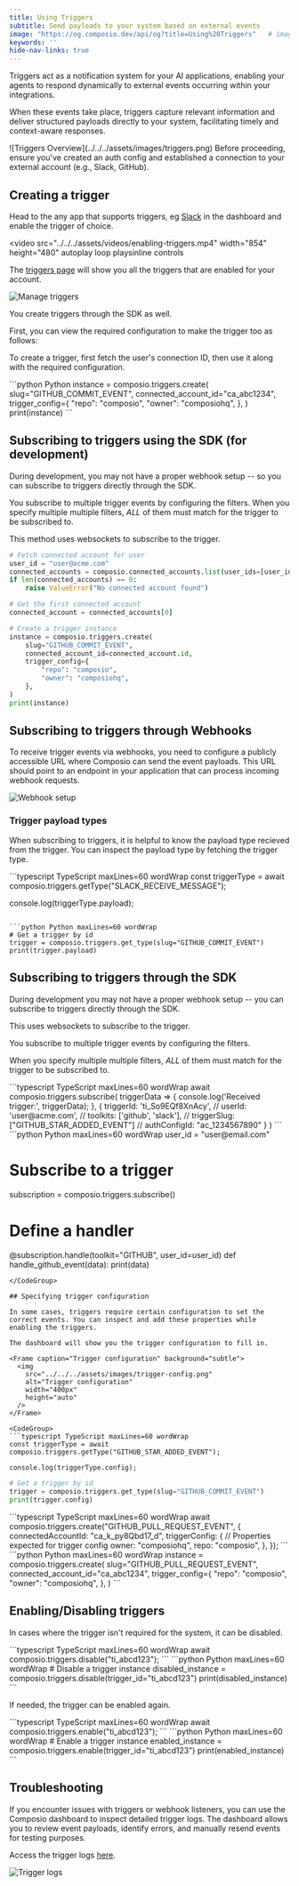 ```yaml
---
title: Using Triggers
subtitle: Send payloads to your system based on external events
image: "https://og.composio.dev/api/og?title=Using%20Triggers"   # image for socials
keywords: ''
hide-nav-links: true
---
```


Triggers act as a notification system for your AI applications, enabling your agents to respond dynamically to external events occurring within your integrations.

When these events take place, triggers capture relevant information and deliver structured payloads directly to your system, facilitating timely and context-aware responses.

<Frame caption="Triggers through Composio" background="subtle">
  ![Triggers Overview](../../../assets/images/triggers.png)
</Frame>

<Tip title="Prerequisites">
  Before proceeding, ensure you've created an auth config and established a connection to your
  external account (e.g., Slack, GitHub).
</Tip>

## Creating a trigger

Head to the any app that supports triggers, eg [Slack](https://app.composio.dev/app/slack) in the dashboard and enable the trigger of choice.

<video
  src="../../../assets/videos/enabling-triggers.mp4"
  width="854"
  height="480"
  autoplay
  loop
  playsinline
  controls
></video>

The [triggers page](https://app.composio.dev/active_triggers?page=1) will show you all the triggers that are enabled for your account.

<Frame caption="Triggers page" background="subtle">
  <img src="../../../assets/images/manage-triggers.png" alt="Manage triggers" />
</Frame>

You create triggers through the SDK as well. 

First, you can view the required configuration to make the trigger too as follows:

<CodeGroup>
<SnippetCode
  src="fern/snippets/typescript/triggers.ts"
  startLine={1}
  endLine={27}
  title="TypeScript (new)"
/>

</CodeGroup>

To create a trigger, first fetch the user's connection ID, then use it along with the required configuration.

<CodeGroup>
<SnippetCode
  src="fern/snippets/typescript/triggers.ts"
  startLine={28}
  endLine={40}
  title="TypeScript (new)"
/>
```python Python
instance = composio.triggers.create(
    slug="GITHUB_COMMIT_EVENT",
    connected_account_id="ca_abc1234",
    trigger_config={
        "repo": "composio",
        "owner": "composiohq",
    },
)
print(instance)
```
</CodeGroup>


## Subscribing to triggers using the SDK (for development)
During development, you may not have a proper webhook setup -- so you can subscribe to triggers directly through the SDK.

You subscribe to multiple trigger events by configuring the filters.
When you specify multiple multiple filters, _ALL_ of them must match for the trigger to be subscribed to.

This method uses websockets to subscribe to the trigger.

<CodeGroup>
<SnippetCode
src="fern/snippets/typescript/triggers.ts"
startLine={42}
endLine={53}
title="TypeScript (new)"
/>


```python Python
# Fetch connected account for user
user_id = "user@acme.com"
connected_accounts = composio.connected_accounts.list(user_ids=[user_id], limit=1).items
if len(connected_accounts) == 0:
    raise ValueError("No connected account found")

# Get the first connected account
connected_account = connected_accounts[0]

# Create a trigger instance
instance = composio.triggers.create(
    slug="GITHUB_COMMIT_EVENT",
    connected_account_id=connected_account.id,
    trigger_config={
        "repo": "composio",
        "owner": "composiohq",
    },
)
print(instance)
```

</CodeGroup>


## Subscribing to triggers through Webhooks
To receive trigger events via webhooks, you need to configure a publicly accessible URL where Composio can send the event payloads. This URL should point to an endpoint in your application that can process incoming webhook requests.

<Frame caption="Webhook setup" background="subtle">
  <img src="../../../assets/images/setup-webhook.png" alt="Webhook setup" />
</Frame>

<CodeGroup>

<SnippetCode
  src="fern/snippets/typescript/trigger-webhook.ts"
  title="app/api/webhook/route.ts"
/>

<SnippetCode
  src="fern/snippets/python/trigger-webhook.py"
  title="app/route.py"
/>

</CodeGroup>

### Trigger payload types
When subscribing to triggers, it is helpful to know the payload type recieved from the trigger. You can inspect the payload type by fetching the trigger type.

<CodeGroup>
```typescript TypeScript maxLines=60 wordWrap
const triggerType = await composio.triggers.getType("SLACK_RECEIVE_MESSAGE");

console.log(triggerType.payload);
```

```python Python maxLines=60 wordWrap
# Get a trigger by id
trigger = composio.triggers.get_type(slug="GITHUB_COMMIT_EVENT")
print(trigger.payload)
```

</CodeGroup>

## Subscribing to triggers through the SDK

During development you may not have a proper webhook setup -- you can subscribe to triggers directly through the SDK. 

This uses websockets to subscribe to the trigger.

You subscribe to multiple trigger events by configuring the filters.

When you specify multiple multiple filters, _ALL_ of them must match for the trigger to be subscribed to.

<CodeGroup>
```typescript TypeScript maxLines=60 wordWrap
await composio.triggers.subscribe(
  triggerData => {
    console.log('Received trigger:', triggerData);
  },
  {
    triggerId: 'ti_So9EQf8XnAcy',
    // userId: 'user@acme.com',
    // toolkits: ['github', 'slack'],
    // triggerSlug: ["GITHUB_STAR_ADDED_EVENT"]
    // authConfigId: "ac_1234567890"
  }
)
```
```python Python maxLines=60 wordWrap
user_id = "user@email.com"

# Subscribe to a trigger
subscription = composio.triggers.subscribe()

# Define a handler
@subscription.handle(toolkit="GITHUB", user_id=user_id)
def handle_github_event(data):
    print(data)
```
</CodeGroup>

## Specifying trigger configuration

In some cases, triggers require certain configuration to set the correct events. You can inspect and add these properties while enabling the triggers.

The dashboard will show you the trigger configuration to fill in.

<Frame caption="Trigger configuration" background="subtle">
  <img
    src="../../../assets/images/trigger-config.png"
    alt="Trigger configuration"
    width="400px"
    height="auto"
  />
</Frame>

<CodeGroup>
```typescript TypeScript maxLines=60 wordWrap
const triggerType = await composio.triggers.getType("GITHUB_STAR_ADDED_EVENT");

console.log(triggerType.config);

```
```python Python maxLines=60 wordWrap
# Get a trigger by id
trigger = composio.triggers.get_type(slug="GITHUB_COMMIT_EVENT")
print(trigger.config)
```

</CodeGroup>

<CodeGroup>
```typescript TypeScript maxLines=60 wordWrap
await composio.triggers.create("GITHUB_PULL_REQUEST_EVENT", {
  connectedAccountId: "ca_k_py8Qbd17_d",
  triggerConfig: {  // Properties expected for trigger config
    owner: "composiohq",
    repo: "composio",
  },
});
```
```python Python maxLines=60 wordWrap
instance = composio.triggers.create(
    slug="GITHUB_PULL_REQUEST_EVENT",
    connected_account_id="ca_abc1234",
    trigger_config={
        "repo": "composio",
        "owner": "composiohq",
    },
)
```
</CodeGroup>

## Enabling/Disabling triggers

In cases where the trigger isn't required for the system, it can be disabled.

<CodeGroup>
  ```typescript TypeScript maxLines=60 wordWrap
  await composio.triggers.disable("ti_abcd123");
  ```
  ```python Python maxLines=60 wordWrap
  # Disable a trigger instance 
  disabled_instance = composio.triggers.disable(trigger_id="ti_abcd123")
  print(disabled_instance) 
  ```
</CodeGroup>

If needed, the trigger can be enabled again.

<CodeGroup>
  ```typescript TypeScript maxLines=60 wordWrap
  await composio.triggers.enable("ti_abcd123");
  ```
  ```python Python maxLines=60 wordWrap
  # Enable a trigger instance
  enabled_instance = composio.triggers.enable(trigger_id="ti_abcd123")
  print(enabled_instance)
  ```
</CodeGroup>

## Troubleshooting
If you encounter issues with triggers or webhook listeners, you can use the Composio dashboard to inspect detailed trigger logs. The dashboard allows you to review event payloads, identify errors, and manually resend events for testing purposes.

Access the trigger logs [here](https://app.composio.dev/trigger_logs).

<Frame caption="Trigger logs" background="subtle">
  <img src="../../../assets/images/trigger-debug.png" alt="Trigger logs" />
</Frame>